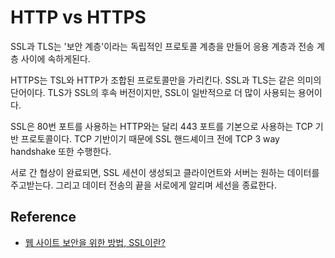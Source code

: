 # HTTP vs HTTPS

SSL과 TLS는 '보안 계층'이라는 독립적인 프로토콜 계층을 만들어 응용 계층과 전송 계층 사이에 속하게된다.

HTTPS는 TSL와 HTTP가 조합된 프로토콜만을 가리킨다. SSL과 TLS는 같은 의미의 단어이다. TLS가
SSL의 후속 버전이지만, SSL이 일반적으로 더 많이 사용되는 용어이다.

SSL은 80번 포트를 사용하는 HTTP와는 달리 443 포트를 기본으로 사용하는 TCP 기반 프로토콜이다.
TCP 기반이기 때문에 SSL 핸드셰이크 전에 TCP 3 way handshake 또한 수행한다.

서로 간 협상이 완료되면, SSL 세션이 생성되고 클라이언트와 서버는 원하는 데이터를 주고받는다.
그리고 데이터 전송의 끝을 서로에게 알리며 세선을 종료한다.

## Reference

- [웹 사이트 보안을 위한 방법, SSL이란?](https://m.blog.naver.com/PostView.naver?isHttpsRedirect=true&blogId=skinfosec2000&logNo=222135874222)
